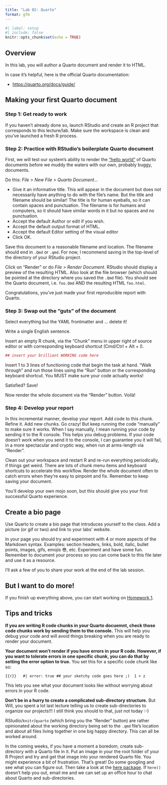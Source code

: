 ```yaml
---
title: "Lab 02: Quarto"
format: gfm
---
```


```r
#| label: setup
#| include: false
knitr::opts_chunk$set(echo = TRUE)
```

## Overview

In this lab, you will author a Quarto document and render it to HTML.

In case it's helpful, here is the official Quarto documentation:

-   <https://quarto.org/docs/guide/>

## Making your first Quarto document

### Step 1: Get ready to work

If you haven't already done so, launch RStudio and create an R project that corresponds to this lecture/lab. Make sure the workspace is clean and you've launched a fresh R process.

### Step 2: Practice with RStudio's boilerplate Quarto document

First, we will test our system's ability to render the ["hello world"](http://en.wikipedia.org/wiki/%22Hello,_world!%22_program) of Quarto documents before we muddy the waters with our own, probably buggy, documents.

Do this: *File \> New File \> Quarto Document...*

-   Give it an informative title. This will appear in the document but does not necessarily have anything to do with the file's name. But the title and filename should be similar! The title is for human eyeballs, so it can contain spaces and punctuation. The filename is for humans and computers, so it should have similar words in it but no spaces and no punctuation.
-   Accept the default Author or edit if you wish.
-   Accept the default output format of HTML.
-   Accept the default Editor setting of the visual editor
-   Click OK.

Save this document to a reasonable filename and location. The filename should end in `.Qmd` or `.qmd`. For now, I recommend saving in the top-level of the directory of your RStudio project.

Click on "Render" or do *File \> Render Document*. RStudio should display a preview of the resulting HTML. Also look at the file browser (which should be pointed at the directory where you saved the `.Qmd` file). You should see the Quarto document, i.e. `foo.Qmd` AND the resulting HTML `foo.html`.

Congratulations, you've just made your first reproducible report with Quarto.

### Step 3: Swap out the "guts" of the document

Select everything but the YAML frontmatter and ... delete it!

Write a single English sentence.

Insert an empty R chunk, via the "Chunk" menu in upper right of source editor or with corresponding keyboard shortcut (Cmd/Ctrl + Alt + I).

```r
## insert your brilliant WORKING code here
```

Insert 1 to 3 lines of functioning code that begin the task at hand. "Walk through" and run those lines using the "Run" button or the corresponding keyboard shortcut. You MUST make sure your code actually works!

Satisfied? Save!

Now render the whole document via the "Render" button. Voilà!

### Step 4: Develop your report

In this incremental manner, develop your report. Add code to this chunk. Refine it. Add new chunks. Go crazy! But keep running the code "manually" to make sure it works. When I say manually, I mean running your code by sending it to the R console. This helps you debug problems. If your code doesn't work when you send it to the console, I can guarantee you it will fail, in a more spectacular and cryptic way, when run at arms-length via "Render".

Clean out your workspace and restart R and re-run everything periodically, if things get weird. There are lots of chunk menu items and keyboard shortcuts to accelerate this workflow. Render the whole document often to catch errors when they're easy to pinpoint and fix. Remember to keep saving your document.

You'll develop your own mojo soon, but this should give you your first successful Quarto experience.

## Create a bio page

Use Quarto to create a bio page that introduces yourself to the class. Add a picture (or gif or two) and link to your labs' website.

In your page you should try and experiment with 4 or more aspects of the Markdown syntax. Examples: section headers, links, bold, italic, bullet points, images, gifs, emojis 😎, etc. Experiment and have some fun. Remember to document your process so you can come back to this file later and use it as a resource.

I'll ask a few of you to share your work at the end of the lab session.

## But I want to do more!

If you finish up everything above, you can start working on [Homework 1](hw-01.md).

## Tips and tricks

**If you are writing R code chunks in your Quarto docuemnt, check those code chunks work by sending them to the console.** This will help you debug your code and will avoid things breaking when you are ready to render your document.

**Your document won't render if you have errors in your R code. However, if you want to tolerate errors in one specific chunk, you can do that by setting the error option to true.** You set this for a specific code chunk like so:

```{{r}}  
#| error: true
## your sketchy code goes here ;) 
1 + z
```

This lets you see what your document looks like without worrying about errors in your R code.

**Don't be in a hurry to create a complicated sub-directory structure.** But Will, you spent a lot last lecture telling us to create sub-directories to organize our projects!!! I still think you should to that, just not today :-)

RStudio/`knitr`/`quarto` (which bring you the "Render" button) are rather opinionated about the working directory being set to the `.qmd` file's location and about all files living together in one big happy directory. This can all be worked around.

In the coming weeks, if you have a moment a boredom, create sub-directory with a Quarto file in it. Put an image in your the root folder of your R Project and try and get that image into your rendered Quarto file. You might experience a bit of frustration. That's great! Do some googling and see what you can figure out. Then take a look at the [here package](https://here.r-lib.org/). If `here()` doesn't help you out, email me and we can set up an office hour to chat about Quarto and sub-directories.
